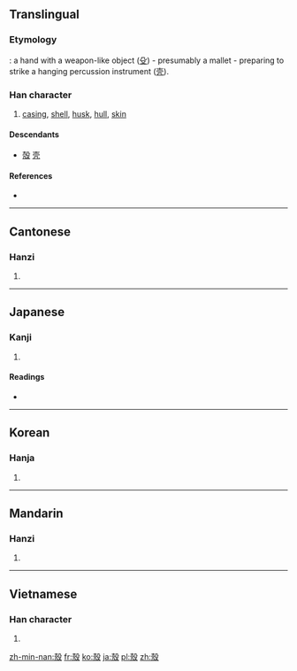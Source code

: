 {{also|壳}}
==Translingual==
{{ja-forms|[[殻]]|[[壳]]|殼}}

===Etymology===
{{liushu|p}}: a hand with a weapon-like object ([[殳]]) - presumably a mallet - preparing to strike a hanging percussion instrument ([[壳]]).

===Han character===
{{Han char|rn=79|rad=殳|as=08|sn=12|four=4724<sub>7</sub>|canj=土弓竹弓水 (GNHNE)|ids=⿰⿱⿳[[士]][[冖]][[一]][[几]][[殳]]}}

# [[casing]], [[shell]], [[husk]], [[hull]], [[skin]]

====Descendants====
* [[殻]] [[壳]]

====References====
* {{Han ref|kx=0586.050|dkj=16646|hdz=32160.070|uh=6BBC|ud=27580|bh=B4DF|bd=46303}}

----

==Cantonese==

===Hanzi===
{{yue-hanzi|jyut=[[hok3]]|y=hok3|sim=壳}}

# {{defn|lang=yue|sort=殳08}}

----

==Japanese==

===Kanji===
{{ja-kanji|grade=|rs=殳08}}

# {{defn|lang=ja|sort=殳08}}

====Readings====
* {{ja-readings|on=[[かく]] (kaku), [[こく]] (koku)|kun=[[から]] (kara)}}

----

==Korean==

===Hanja===
{{ko-hanja|hangeul=각|eumhun=|rv=gak|mr=kak|y=kak}}

# {{defn|lang=ko|sort=殳08}}

----

==Mandarin==

===Hanzi===
{{cmn-hanzi|sim=壳|pin=[[ké]] ([[ke2]]), [[qiào]] ([[qiao4]])|wg=k'o<sup>2</sup>, ch'iao<sup>4</sup>}}

# {{defn|lang=cmn|sort=殳08}}

----

==Vietnamese==

===Han character===
{{vi-hantu|[[nôi]], [[xác]]|rs=殳08}}

# {{defn|lang=vi|sort=殳08}}

[[zh-min-nan:殼]]
[[fr:殼]]
[[ko:殼]]
[[ja:殼]]
[[pl:殼]]
[[zh:殼]]